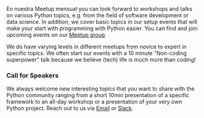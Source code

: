 En nuestra Meetup mensual you can look forward to workshops and talks on various
Python topics, e.g. from the field of software development or data science. In
addition, we cover basic topics in our setup events that will make your start
with programming with Python easier.
You can find and join upcoming events on our [Meetup
group](https://www.meetup.com/PyLadies-Berlin/).

We do have varying levels in different meetups from novice to expert in
specific topics. We often start our events with a 10 minute "Non-coding
superpower" talk because we believe (tech) life is much more than coding!

### Call for Speakers

We always welcome new interesting topics that you want to share with the Python
community ranging from a short 10min presentation of a specific framework to an
all-day workshop or a presentation of your very own Python project. Reach out
to us via [Email](http://localhost:4321/#contact) or
[Slack](https://slackin.pyladies.com/).
